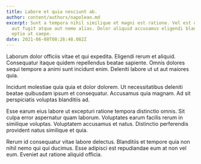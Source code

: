 ```yaml
---
title: Labore et quia nesciunt ab.
author: content/authors/napolean.md
excerpt: Sunt a tempora nihil similique et magni est ratione. Vel est ut ducimus
  aut fugit atque aut nemo alias. Dolor aliquid accusamus eligendi blanditiis
  optio ut saepe.
date: 2021-06-08T08:26:48.082Z
---
```

Laborum dolor officiis vitae et qui expedita. Eligendi rerum et aliquid. Consequatur itaque quidem repellendus beatae sapiente. Omnis dolores sequi tempore a animi sunt incidunt enim. Deleniti labore ut ut aut maiores quia.
 Incidunt molestiae quia quia et dolor dolorem. Ut necessitatibus deleniti beatae quibusdam ipsum et consequatur. Accusamus quia magnam. Ad sit perspiciatis voluptas blanditiis ad.
 Esse earum eius labore ut excepturi ratione tempora distinctio omnis. Sit culpa error aspernatur quam laborum. Voluptates earum facilis rerum in similique voluptas. Voluptatem accusamus et natus. Distinctio perferendis provident natus similique et quia.
 Rerum id consequatur vitae labore delectus. Blanditiis et tempore quia non nihil nemo qui qui ducimus. Esse adipisci est repudiandae eum at non vel eum. Eveniet aut ratione aliquid officia.